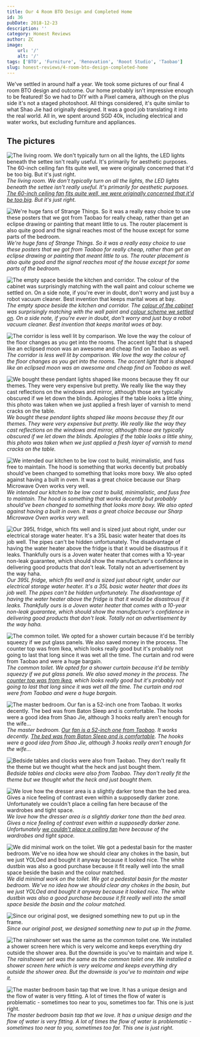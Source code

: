 ```yaml
---
title: Our 4 Room BTO Design and Completed Home
id: 36
pubDate: 2018-12-23
description: ''
category: Honest Reviews
author: ZC
image:
    url: '/'
    alt: '/'
tags: ['BTO', 'Furniture', 'Renovation', 'Rooot Studio', 'Taobao']
slug: honest-reviews/4-room-bto-design-completed-home
---
```


We've settled in around half a year. We took some pictures of our final 4 room BTO design and outcome. Our home probably isn't impressive enough to be featured! So we had to DIY with a Pixel camera, although on the plus side it's not a staged photoshoot. All things considered, it's quite similar to what Shao Jie had originally designed. It was a good job translating it into the real world. All in, we spent around SGD 40k, including electrical and water works, but excluding furniture and appliances.

## The pictures

![The living room. We don't typically turn on all the lights, the LED lights beneath the settee isn't really useful. It's primarily for aesthetic purposes. The 60-inch ceiling fan fits quite well, we were originally concerned that it'd be too big. But it's just right.](./images/36_upload_IMG_20180730_204953.jpg) _The living room. We don't typically turn on all the lights, the LED lights beneath the settee isn't really useful. It's primarily for aesthetic purposes. [The 60-inch ceiling fan fits quite well, we were originally concerned that it'd be too big](https://btonomics.com/renovation/getting-ceiling-fans-for-a-bto/). But it's just right._

![We're huge fans of Strange Things. So it was a really easy choice to use these posters that we got from Taobao for really cheap, rather than get an eclipse drawing or painting that meant little to us. The router placement is also quite good and the signal reaches most of the house except for some parts of the bedroom.](./images/36_upload_IMG_20180730_210301.jpg) _We're huge fans of Strange Things. So it was a really easy choice to use these posters that we got from Taobao for really cheap, rather than get an eclipse drawing or painting that meant little to us. The router placement is also quite good and the signal reaches most of the house except for some parts of the bedroom._

![The empty space beside the kitchen and corridor. The colour of the cabinet was surprisingly matching with the wall paint and colour scheme we settled on. On a side note, if you're ever in doubt, don't worry and just buy a robot vacuum cleaner. Best invention that keeps marital woes at bay.](./images/36_upload_IMG_20180730_211743.jpg) _The empty space beside the kitchen and corridor. The [colour of the cabinet](https://btonomics.com/shopping/taobao-cabinet-review-not-cheap-quite-pretty-hard-install/) was surprisingly matching with the wall paint and [colour scheme we settled on](https://btonomics.com/renovation/multi-tone-painting-works-for-greater-contrast/). On a side note, if you're ever in doubt, don't worry and just buy a robot vacuum cleaner. Best invention that keeps marital woes at bay._

![The corridor is less well lit by comparison. We love the way the colour of the floor changes as you get into the rooms. The accent light that is shaped like an eclipsed moon was an awesome and cheap find on Taobao as well.](./images/36_upload_IMG_20180730_212024.jpg) _The corridor is less well lit by comparison. We love the way the colour of the floor changes as you get into the rooms. The accent light that is shaped like an eclipsed moon was an awesome and cheap find on Taobao as well._

![We bought these pendant lights shaped like moons because they fit our themes. They were very expensive but pretty. We really like the way they cast reflections on the windows and mirror, although those are typically obscured if we let down the blinds. Apologies if the table looks a little shiny, this photo was taken when we just applied a fresh layer of varnish to mend cracks on the table.](./images/36_upload_IMG_20180730_212704.jpg) _We bought these pendant lights shaped like moons because they fit our themes. They were very expensive but pretty. We really like the way they cast reflections on the windows and mirror, although those are typically obscured if we let down the blinds. Apologies if the table looks a little shiny, this photo was taken when we just applied a fresh layer of varnish to mend cracks on the table._

![We intended our kitchen to be low cost to build, minimalistic, and fuss free to maintain. The hood is something that works decently but probably should've been changed to something that looks more boxy. We also opted against having a built in oven. It was a great choice because our Sharp Microwave Oven works very well.](./images/36_upload_IMG_20180731_203807.jpg) _We intended our kitchen to be low cost to build, minimalistic, and fuss free to maintain. The hood is something that works decently but probably should've been changed to something that looks more boxy. We also opted against having a built in oven. It was a great choice because our Sharp Microwave Oven works very well._

![Our 395L fridge, which fits well and is sized just about right, under our electrical storage water heater. It's a 35L basic water heater that does its job well. The pipes can't be hidden unfortunately. The disadvantage of having the water heater above the fridge is that it would be disastrous if it leaks. Thankfully ours is a Joven water heater that comes with a 10-year non-leak guarantee, which should show the manufacturer's confidence in delivering good products that don't leak. Totally not an advertisement by the way haha.](./images/36_upload_IMG_20180731_204148.jpg) _Our 395L fridge, which fits well and is sized just about right, under our electrical storage water heater. It's a 35L basic water heater that does its job well. The pipes can't be hidden unfortunately. The disadvantage of having the water heater above the fridge is that it would be disastrous if it leaks. Thankfully ours is a Joven water heater that comes with a 10-year non-leak guarantee, which should show the manufacturer's confidence in delivering good products that don't leak. Totally not an advertisement by the way haha._

![The common toilet. We opted for a shower curtain because it'd be terribly squeezy if we put glass panels. We also saved money in the process. The counter top was from Ikea, which looks really good but it's probably not going to last that long since it was wet all the time. The curtain and rod were from Taobao and were a huge bargain.](./images/36_upload_IMG_20181220_205446.jpg) _The common toilet. We opted for a shower curtain because it'd be terribly squeezy if we put glass panels. We also saved money in the process. The [counter top was from Ikea](https://btonomics.com/shopping/how-to-choose-basins-and-taps-for-your-hdb-homes/), which looks really good but it's probably not going to last that long since it was wet all the time. The curtain and rod were from Taobao and were a huge bargain._

![The master bedroom. Our fan is a 52-inch one from Taobao. It works decently. The bed was from Baton Sleep and is comfortable. The hooks were a good idea from Shao Jie, although 3 hooks really aren't enough for the wife...](./images/36_upload_IMG_20180729_215915.jpg) _The master bedroom. [Our fan is a 52-inch one from Taobao](https://btonomics.com/renovation/getting-ceiling-fans-for-a-bto/). It works decently. [The bed was from Baton Sleep and is comfortable](https://btonomics.com/honest-reviews/baton-sleep-review-good-bed-value-money-bed-frame/). The hooks were a good idea from Shao Jie, although 3 hooks really aren't enough for the wife..._

![Bedside tables and clocks were also from Taobao. They don't really fit the theme but we thought what the heck and just bought them.](./images/36_upload_IMG_20180729_220555.jpg) _Bedside tables and clocks were also from Taobao. They don't really fit the theme but we thought what the heck and just bought them._

![We love how the dresser area is a slightly darker tone than the bed area. Gives a nice feeling of contrast even within a supposedly darker zone. Unfortunately we couldn't place a ceiling fan here because of the wardrobes and tight space.](./images/36_upload_IMG_20180729_221918.jpg) _We love how the dresser area is a slightly darker tone than the bed area. Gives a nice feeling of contrast even within a supposedly darker zone. Unfortunately [we couldn't place a ceiling fan](https://btonomics.com/renovation/getting-ceiling-fans-for-a-bto/) here because of the wardrobes and tight space._

![We did minimal work on the toilet. We got a pedestal basin for the master bedroom. We've no idea how we should clear any chokes in the basin, but we just YOLOed and bought it anyway because it looked nice. The white dustbin was also a good purchase because it fit really well into the small space beside the basin and the colour matched.](./images/36_upload_IMG_20181220_202922.jpg) _We did minimal work on the toilet. We got a pedestal basin for the master bedroom. We've no idea how we should clear any chokes in the basin, but we just YOLOed and bought it anyway because it looked nice. The white dustbin was also a good purchase because it fit really well into the small space beside the basin and the colour matched._

![Since our original post, we designed something new to put up in the frame.](./images/36_IMG_20190112_185830a.jpg) _Since our original post, we designed something new to put up in the frame._

![The rainshower set was the same as the common toilet one. We installed a shower screen here which is very welcome and keeps everything dry outside the shower area. But the downside is you've to maintain and wipe it.](./images/36_upload_IMG_20181220_202951.jpg) _The rainshower set was the same as the common toilet one. We installed a shower screen here which is very welcome and keeps everything dry outside the shower area. But the downside is you've to maintain and wipe it._

![The master bedroom basin tap that we love. It has a unique design and the flow of water is very fitting. A lot of times the flow of water is problematic - sometimes too near to you, sometimes too far. This one is just right.](./images/36_upload_IMG_20181220_203422.jpg) _The master bedroom basin tap that we love. It has a unique design and the flow of water is very fitting. A lot of times the flow of water is problematic - sometimes too near to you, sometimes too far. This one is just right._
